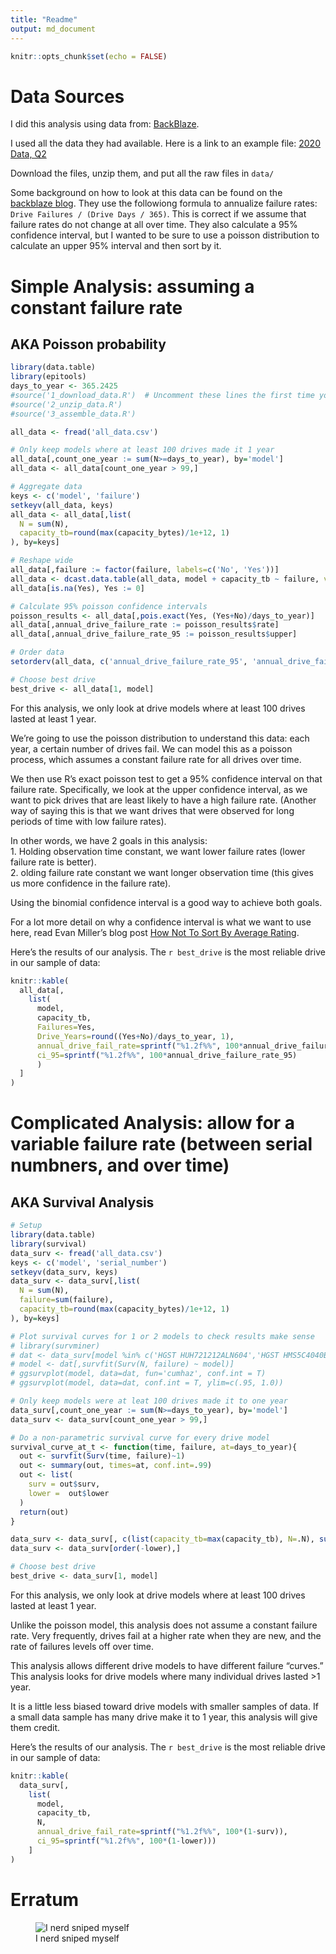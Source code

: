 ```yaml
---
title: "Readme"
output: md_document
---
```


```r
knitr::opts_chunk$set(echo = FALSE)
```

# Data Sources
I did this analysis using data from: [BackBlaze](https://www.backblaze.com/b2/hard-drive-test-data.html#downloading-the-raw-hard-drive-test-data).

I used all the data they had available.  Here is a link to an example file: [2020 Data, Q2](https://f001.backblazeb2.com/file/Backblaze-Hard-Drive-Data/data_Q2_2020.zip)

Download the files, unzip them, and put all the raw files in `data/`

Some background on how to look at this data can be found on the [backblaze blog](https://www.backblaze.com/blog/backblaze-hard-drive-stats-q1-2020/). They use the followiong formula to annualize failure rates: `Drive Failures / (Drive Days / 365)`.  This is correct if we assume that failure rates do not change at all over time.  They also calculate a 95% confidence interval, but I wanted to be sure to use a poisson distribution to calculate an upper 95% interval and then sort by it.

# Simple Analysis: assuming a constant failure rate
## AKA Poisson probability

```r
library(data.table)
library(epitools)
days_to_year <- 365.2425
#source('1_download_data.R')  # Uncomment these lines the first time you run
#source('2_unzip_data.R')
#source('3_assemble_data.R')

all_data <- fread('all_data.csv')

# Only keep models where at least 100 drives made it 1 year
all_data[,count_one_year := sum(N>=days_to_year), by='model']
all_data <- all_data[count_one_year > 99,]

# Aggregate data
keys <- c('model', 'failure')
setkeyv(all_data, keys)
all_data <- all_data[,list(
  N = sum(N),
  capacity_tb=round(max(capacity_bytes)/1e+12, 1)
), by=keys]

# Reshape wide
all_data[,failure := factor(failure, labels=c('No', 'Yes'))]
all_data <- dcast.data.table(all_data, model + capacity_tb ~ failure, value.var = 'N')
all_data[is.na(Yes), Yes := 0]

# Calculate 95% poisson confidence intervals
poisson_results <- all_data[,pois.exact(Yes, (Yes+No)/days_to_year)]
all_data[,annual_drive_failure_rate := poisson_results$rate]
all_data[,annual_drive_failure_rate_95 := poisson_results$upper]

# Order data
setorderv(all_data, c('annual_drive_failure_rate_95', 'annual_drive_failure_rate'))

# Choose best drive
best_drive <- all_data[1, model]
```
For this analysis, we only look at drive models where at least 100 drives lasted at least 1 year.

We're going to use the poisson distribution to understand this data: each year, a certain number of drives fail.  We can model this as a poisson process, which assumes a constant failure rate for all drives over time.

We then use R's exact poisson test to get a 95% confidence interval on that failure rate.  Specifically, we look at the upper confidence interval, as we want to pick drives that are least likely to have a high failure rate.  (Another way of saying this is that we want drives that were observed for long periods of time with low failure rates).

In other words, we have 2 goals in this analysis:    
1. Holding observation time constant, we want lower failure rates (lower failure rate is better).    
2. olding failure rate constant we want longer observation time (this gives us more confidence in the failure rate).    

Using the binomial confidence interval is a good way to achieve both goals.

For a lot more detail on why a confidence interval is what we want to use here, read Evan Miller's blog post [How Not To Sort By Average Rating](https://www.evanmiller.org/how-not-to-sort-by-average-rating.html).

Here's the results of our analysis.  The `r best_drive` is the most reliable drive in our sample of data:
```r
knitr::kable(
  all_data[,
    list(
      model, 
      capacity_tb, 
      Failures=Yes,
      Drive_Years=round((Yes+No)/days_to_year, 1),
      annual_drive_fail_rate=sprintf("%1.2f%%", 100*annual_drive_failure_rate),
      ci_95=sprintf("%1.2f%%", 100*annual_drive_failure_rate_95)
      )
  ]
)
```

# Complicated Analysis: allow for a variable failure rate (between serial numbners, and over time)
## AKA Survival Analysis

```r
# Setup
library(data.table)
library(survival)
data_surv <- fread('all_data.csv')
keys <- c('model', 'serial_number')
setkeyv(data_surv, keys)
data_surv <- data_surv[,list(
  N = sum(N),
  failure=sum(failure),
  capacity_tb=round(max(capacity_bytes)/1e+12, 1)
), by=keys]

# Plot survival curves for 1 or 2 models to check results make sense
# library(survminer)
# dat <- data_surv[model %in% c('HGST HUH721212ALN604','HGST HMS5C4040BLE640', 'WDC WD40EFRX'),]
# model <- dat[,survfit(Surv(N, failure) ~ model)]
# ggsurvplot(model, data=dat, fun='cumhaz', conf.int = T)
# ggsurvplot(model, data=dat, conf.int = T, ylim=c(.95, 1.0))

# Only keep models were at leat 100 drives made it to one year
data_surv[,count_one_year := sum(N>=days_to_year), by='model']
data_surv <- data_surv[count_one_year > 99,]

# Do a non-parametric survival curve for every drive model
survival_curve_at_t <- function(time, failure, at=days_to_year){
  out <- survfit(Surv(time, failure)~1)
  out <- summary(out, times=at, conf.int=.99)
  out <- list(
    surv = out$surv,
    lower =  out$lower
  )
  return(out)
}

data_surv <- data_surv[, c(list(capacity_tb=max(capacity_tb), N=.N), survival_curve_at_t(N, failure)), by='model']
data_surv <- data_surv[order(-lower),]

# Choose best drive
best_drive <- data_surv[1, model]
```
For this analysis, we only look at drive models where at least 100 drives lasted at least 1 year.

Unlike the poisson model, this analysis does not assume a constant failure rate.  Very frequently, drives fail at a higher rate when they are new, and the rate of failures levels off over time.

This analysis allows different drive models to have different failure "curves."  This analysis looks for drive models where many individual drives lasted >1 year.

It is a little less biased toward drive models with smaller samples of data.  If a small data sample has many drive make it to 1 year, this analysis will give them credit.

Here's the results of our analysis.  The `r best_drive` is the most reliable drive in our sample of data:
```r
knitr::kable(
  data_surv[,
    list(
      model, 
      capacity_tb, 
      N,
      annual_drive_fail_rate=sprintf("%1.2f%%", 100*(1-surv)),
      ci_95=sprintf("%1.2f%%", 100*(1-lower)))
    ]
)
```

# Erratum
![I nerd sniped myself](https://imgs.xkcd.com/comics/nerd_sniping.png)
